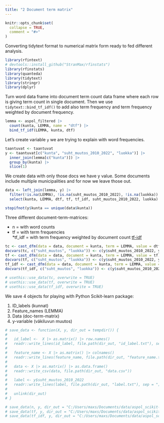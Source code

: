 ```yaml
---
title: "2 Document term matrix"
---
```


```r
knitr::opts_chunk$set(
  collapse = TRUE,
  comment = "#>"
)
```

Converting tidytext format to numerical matrix form ready to fed different analysis.

```r
library(rfintext)
# devtools::install_github("StranMax/rfinstats")
library(rfinstats)
library(quanteda)
library(tidytext)
library(stringr)
library(dplyr)
```

Turn word data frame into document term count data frame where each row is giving
term count in single document. Then we use `tidytext::bind_tf_idf()` to add also 
term frequency and term frequency weighted by document frequency.

```r
lemma <- aspol_filtered |>
  count(kunta, LEMMA, name = "dtf") |>
  bind_tf_idf(LEMMA, kunta, dtf)
```

Let's create variable `y` we are trying to explain with word frequencies.

```r
taantuvat <- taantuvat
y <- taantuvat[c("kunta", "suht_muutos_2010_2022", "luokka")] |>
  inner_join(lemma[c("kunta")]) |>
  group_by(kunta) |>
  slice(1)
```

We create data with only those docs we have y value. Some documents include multiple
municipalities and for now we leave those out.

```r
data <- left_join(lemma, y) |>
  filter(!is.na(LEMMA), !is.na(suht_muutos_2010_2022), !is.na(luokka)) |>
  select(kunta, LEMMA, dtf, tf, tf_idf, suht_muutos_2010_2022, luokka)

stopifnot(y$kunta == unique(data$kunta))
```

Three different document-term-matrices:

* n = with word counts  
* tf = with term frequencies  
*tf_idf = with term frequency weighted by document count [tf-idf](https://en.wikipedia.org/wiki/Tf%E2%80%93idf)

```r
tc <- cast_dfm(data = data, document = kunta, term = LEMMA, value = dtf)
docvars(tc, c("suht_muutos", "luokka")) <- c(y$suht_muutos_2010_2022, y$luokka)
tf <- cast_dfm(data = data, document = kunta, term = LEMMA, value = tf)
docvars(tf, c("suht_muutos", "luokka")) <- c(y$suht_muutos_2010_2022, y$luokka)
tf_idf <- cast_dfm(data = data, document = kunta, term = LEMMA, value = tf_idf)
docvars(tf_idf, c("suht_muutos", "luokka")) <- c(y$suht_muutos_2010_2022, y$luokka)
```


```r
# usethis::use_data(tc, overwrite = TRUE)
# usethis::use_data(tf, overwrite = TRUE)
# usethis::use_data(tf_idf, overwrite = TRUE)
```


We save 4 objects for playing with Python Scikit-learn package:

1. ID_labels (kunnat)  
2. Feature_names (LEMMA)  
3. Data (doc-term-matrix)  
4. y-variable (väkiluvun muutos)

```r
# save_data <- function(X, y, dir_out = tempdir()) {
#   
#   id_label <-  X |> as.matrix() |> row.names()
#   readr::write_lines(id_label, file.path(dir_out, "id_label.txt"), sep = ";")
#   
#   feature_name <- X |> as.matrix() |> colnames()
#   readr::write_lines(feature_name, file.path(dir_out, "feature_name.txt"), sep = ";")
#   
#   data <- X |> as.matrix() |> as.data.frame()
#   readr::write_csv(data, file.path(dir_out, "data.csv"))
#   
#   label <- y$suht_muutos_2010_2022
#   readr::write_lines(label, file.path(dir_out, "label.txt"), sep = ";")
#   
#   unlink(dir_out)
# }
```


```r
# save_data(n, y, dir_out = "C:/Users/maxs/Documents/data/aspol_scikit-learn/n")
# save_data(tf, y, dir_out = "C:/Users/maxs/Documents/data/aspol_scikit-learn/tf")
# save_data(tf_idf, y, dir_out = "C:/Users/maxs/Documents/data/aspol_scikit-learn/tf_idf")
```

